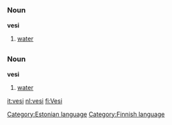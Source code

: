 =={{et}}==
[[Category:Estonian language]]
===Noun===
'''vesi'''
#[[water]]

=={{fi}}==
[[Category:Finnish language]]
===Noun===
'''vesi'''
#[[water]]

[[it:vesi]]
[[nl:vesi]]
[[fi:Vesi]]